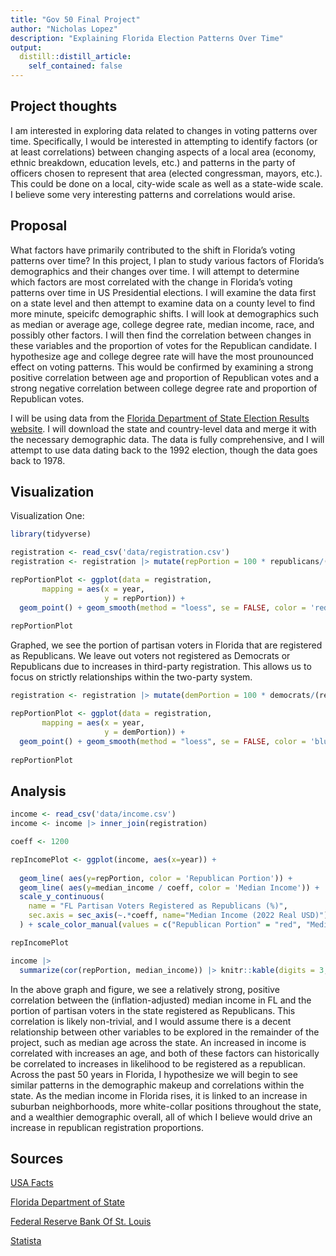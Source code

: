 ```yaml
---
title: "Gov 50 Final Project"
author: "Nicholas Lopez"
description: "Explaining Florida Election Patterns Over Time"
output:
  distill::distill_article:
    self_contained: false
---
```




## Project thoughts

I am interested in exploring data related to changes in voting patterns over time. Specifically, I would be interested in attempting to identify factors (or at least correlations) between changing aspects of a local area (economy, ethnic breakdown, education levels, etc.) and patterns in the party of officers chosen to represent that area (elected congressman, mayors, etc.). This could be done on a local, city-wide scale as well as a state-wide scale. I believe some very interesting patterns and correlations would arise. 

## Proposal

What factors have primarily contributed to the shift in Florida's voting patterns over time? In this project, I plan to study various factors of Florida's demographics and their changes over time. I will attempt to determine which factors are most correlated with the change in Florida's voting patterns over time in US Presidential elections. I will examine the data first on a state level and then attempt to examine data on a county level to find more minute, speicifc demographic shifts. I will look at demographics such as median or average age, college degree rate, median income, race, and possibly other factors. I will then find the correlation between changes in these variables and the proportion of votes for the Republican candidate. I hypothesize age and college degree rate will have the most prounounced effect on voting patterns. This would be confirmed by examining a strong positive correlation between age and proportion of Republican votes and a strong negative correlation between college degree rate and proportion of Republican votes. 

I will be using data from the [Florida Department of State Election Results website](https://results.elections.myflorida.com/). I will download the state and country-level data and merge it with the necessary demographic data. The data is fully comprehensive, and I will attempt to use data dating back to the 1992 election, though the data goes back to 1978. 

## Visualization 

Visualization One:

```r
library(tidyverse)
```

```r
registration <- read_csv('data/registration.csv')
registration <- registration |> mutate(repPortion = 100 * republicans/(republicans + democrats))

repPortionPlot <- ggplot(data = registration,
       mapping = aes(x = year,
                     y = repPortion)) +
  geom_point() + geom_smooth(method = "loess", se = FALSE, color = 'red') + labs(x='Year', y = 'FL Partisan Voters Registered as Republicans (%)')
  
repPortionPlot
```

Graphed, we see the portion of partisan voters in Florida that are registered as Republicans. We leave out voters not registered as Democrats or Republicans due to increases in third-party registration. This allows us to focus on strictly relationships within the two-party system. 

```r
registration <- registration |> mutate(demPortion = 100 * democrats/(republicans + democrats))

repPortionPlot <- ggplot(data = registration,
       mapping = aes(x = year,
                     y = demPortion)) +
  geom_point() + geom_smooth(method = "loess", se = FALSE, color = 'blue') + labs(x='Year', y = 'FL Partisan Voters Registered as Democrats (%)')
  
repPortionPlot
```
## Analysis 
```r
income <- read_csv('data/income.csv')
income <- income |> inner_join(registration)

coeff <- 1200

repIncomePlot <- ggplot(income, aes(x=year)) +
  
  geom_line( aes(y=repPortion, color = 'Republican Portion')) + 
  geom_line( aes(y=median_income / coeff, color = 'Median Income')) +
  scale_y_continuous(
    name = "FL Partisan Voters Registered as Republicans (%)",
    sec.axis = sec_axis(~.*coeff, name="Median Income (2022 Real USD)")
  ) + scale_color_manual(values = c("Republican Portion" = "red", "Median Income" = "darkgreen")) + labs(title = 'FL Republican Portion vs. Median Income by Year')

repIncomePlot
```
```r

income |>
  summarize(cor(repPortion, median_income)) |> knitr::kable(digits = 3, col.names = c('Correlation between Republican Portion and Median Income by Year in FL'))
```

In the above graph and figure, we see a relatively strong, positive correlation between the (inflation-adjusted) median income in FL and the portion of partisan voters in the state registered as Republicans. This correlation is likely non-trivial, and I would assume there is a decent relationship between other variables to be explored in the remainder of the project, such as median age across the state. An increased in income is correlated with increases an age, and both of these factors can historically be correlated to increases in likelihood to be registered as a republican. Across the past 50 years in Florida, I hypothesize we will begin to see similar patterns in the demographic makeup and correlations within the state. As the median income in Florida rises, it is linked to an increase in suburban neighborhoods, more white-collar positions throughout the state, and a wealthier demographic overall, all of which I believe would drive an increase in republican registration proportions.

## Sources
[USA Facts](https://usafacts.org/data/topics/people-society/population-and-demographics/our-changing-population/state/florida/?endDate=2021-01-01&startDate=1972-01-01)

[Florida Department of State](https://dos.fl.gov/elections/data-statistics/voter-registration-statistics/voter-registration-reports/voter-registration-by-party-affiliation/by-party-affiliation-archive/)

[Federal Reserve Bank Of St. Louis](https://fred.stlouisfed.org/series/MEHOINUSFLA672N)

[Statista](https://www.statista.com/statistics/205798/median-household-income-in-florida/)
